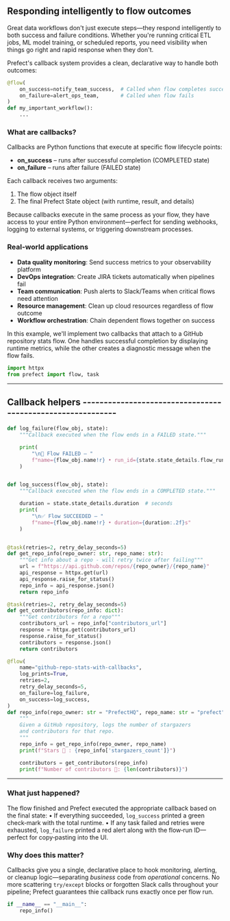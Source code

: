 
## Responding intelligently to flow outcomes

Great data workflows don't just execute steps—they respond intelligently to 
both success and failure conditions. Whether you're running critical ETL jobs,
ML model training, or scheduled reports, you need visibility when things go right
and rapid response when they don't.

Prefect's callback system provides a clean, declarative way to handle both outcomes:

```python
@flow(
    on_success=notify_team_success,  # Called when flow completes successfully
    on_failure=alert_ops_team,       # Called when flow fails
)
def my_important_workflow():
    ...
```

### What are callbacks?

Callbacks are Python functions that execute at specific flow lifecycle points:

* **on_success** – runs after successful completion (COMPLETED state)
* **on_failure** – runs after failure (FAILED state)

Each callback receives two arguments:
1. The flow object itself
2. The final Prefect State object (with runtime, result, and details)

Because callbacks execute in the same process as your flow, they have access to
your entire Python environment—perfect for sending webhooks, logging to external
systems, or triggering downstream processes.

### Real-world applications

* **Data quality monitoring**: Send success metrics to your observability platform
* **DevOps integration**: Create JIRA tickets automatically when pipelines fail
* **Team communication**: Push alerts to Slack/Teams when critical flows need attention
* **Resource management**: Clean up cloud resources regardless of flow outcome
* **Workflow orchestration**: Chain dependent flows together on success

In this example, we'll implement two callbacks that attach to a GitHub repository 
stats flow. One handles successful completion by displaying runtime metrics, while
the other creates a diagnostic message when the flow fails.

```python
import httpx
from prefect import flow, task


```

---------------------------------------------------------------------------
Callback helpers -----------------------------------------------------------
---------------------------------------------------------------------------

```python
def log_failure(flow_obj, state):
    """Callback executed when the flow ends in a FAILED state."""

    print(
        "\n🚨 Flow FAILED – "
        f"name={flow_obj.name!r} • run_id={state.state_details.flow_run_id}"
    )


def log_success(flow_obj, state):
    """Callback executed when the flow ends in a COMPLETED state."""

    duration = state.state_details.duration  # seconds
    print(
        "\n✅ Flow SUCCEEDED – "
        f"name={flow_obj.name!r} • duration={duration:.2f}s"
    )


@task(retries=2, retry_delay_seconds=5)
def get_repo_info(repo_owner: str, repo_name: str):
    """Get info about a repo - will retry twice after failing"""
    url = f"https://api.github.com/repos/{repo_owner}/{repo_name}"
    api_response = httpx.get(url)
    api_response.raise_for_status()
    repo_info = api_response.json()
    return repo_info

@task(retries=2, retry_delay_seconds=5)
def get_contributors(repo_info: dict):
    """Get contributors for a repo"""
    contributors_url = repo_info["contributors_url"]
    response = httpx.get(contributors_url)
    response.raise_for_status()
    contributors = response.json()
    return contributors

@flow(
    name="github-repo-stats-with-callbacks",
    log_prints=True,
    retries=2,
    retry_delay_seconds=5,
    on_failure=log_failure,
    on_success=log_success,
)
def repo_info(repo_owner: str = "PrefectHQ", repo_name: str = "prefect"):
    """
    Given a GitHub repository, logs the number of stargazers
    and contributors for that repo.
    """
    repo_info = get_repo_info(repo_owner, repo_name)
    print(f"Stars 🌠 : {repo_info['stargazers_count']}")

    contributors = get_contributors(repo_info)
    print(f"Number of contributors 👷: {len(contributors)}")

```

---
### What just happened?
The flow finished and Prefect executed the appropriate callback based on the
final state:
• If everything succeeded, `log_success` printed a green check‑mark with the
  total runtime.
• If any task failed and retries were exhausted, `log_failure` printed a red
  alert along with the flow‑run ID—perfect for copy‑pasting into the UI.

### Why does this matter?
Callbacks give you a single, declarative place to hook monitoring, alerting,
or cleanup logic—separating *business* code from *operational* concerns.  No
more scattering `try/except` blocks or forgotten Slack calls throughout your
pipeline; Prefect guarantees thie callback runs exactly once per flow run.

```python
if __name__ == "__main__":
    repo_info()

```
